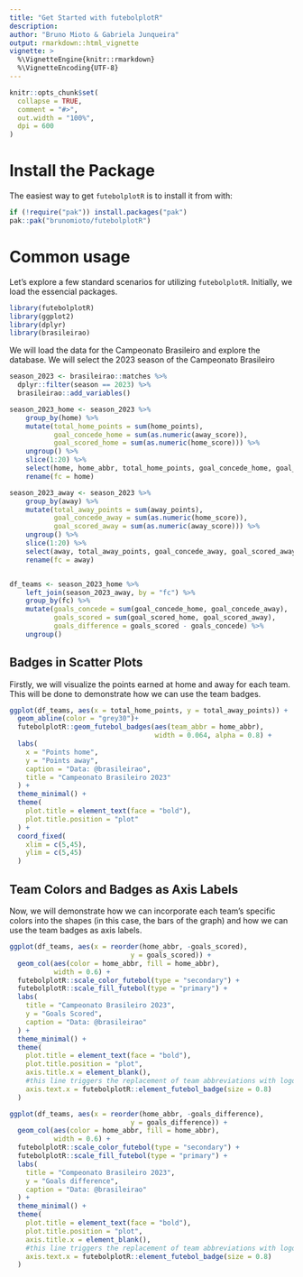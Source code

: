 ```yaml
---
title: "Get Started with futebolplotR"
description:
author: "Bruno Mioto & Gabriela Junqueira"
output: rmarkdown::html_vignette
vignette: >
  %\VignetteEngine{knitr::rmarkdown}
  %\VignetteEncoding{UTF-8}
---
```


```r
knitr::opts_chunk$set(
  collapse = TRUE,
  comment = "#>",
  out.width = "100%",
  dpi = 600
)
```

<!-- # fazer uma intro -->

# Install the Package

The easiest way to get `futebolplotR` is to install it from with:

```r
if (!require("pak")) install.packages("pak")
pak::pak("brunomioto/futebolplotR")
```

# Common usage

Let's explore a few standard scenarios for utilizing `futebolplotR`.
Initially, we load the essencial packages.


```r
library(futebolplotR)
library(ggplot2)
library(dplyr)
library(brasileirao)
```

We will load the data for the Campeonato Brasileiro and explore the database.
We will select the 2023 season of the Campeonato Brasileiro


```r
season_2023 <- brasileirao::matches %>%
  dplyr::filter(season == 2023) %>%
  brasileirao::add_variables()

season_2023_home <- season_2023 %>%
    group_by(home) %>%
    mutate(total_home_points = sum(home_points),
           goal_concede_home = sum(as.numeric(away_score)),
           goal_scored_home = sum(as.numeric(home_score))) %>%
    ungroup() %>%
    slice(1:20) %>%
    select(home, home_abbr, total_home_points, goal_concede_home, goal_scored_home) %>%
    rename(fc = home)

season_2023_away <- season_2023 %>%
    group_by(away) %>%
    mutate(total_away_points = sum(away_points),
           goal_concede_away = sum(as.numeric(home_score)),
           goal_scored_away = sum(as.numeric(away_score))) %>%
    ungroup() %>%
    slice(1:20) %>%
    select(away, total_away_points, goal_concede_away, goal_scored_away) %>%
    rename(fc = away)


df_teams <- season_2023_home %>%
    left_join(season_2023_away, by = "fc") %>%
    group_by(fc) %>%
    mutate(goals_concede = sum(goal_concede_home, goal_concede_away),
           goals_scored = sum(goal_scored_home, goal_scored_away),
           goals_difference = goals_scored - goals_concede) %>%
    ungroup()
```

## Badges in Scatter Plots

Firstly, we will visualize the points earned at home and away for each team.
This will be done to demonstrate how we can use the team badges.

```r
ggplot(df_teams, aes(x = total_home_points, y = total_away_points)) +
  geom_abline(color = "grey30")+
  futebolplotR::geom_futebol_badges(aes(team_abbr = home_abbr),
                                    width = 0.064, alpha = 0.8) +
  labs(
    x = "Points home",
    y = "Points away",
    caption = "Data: @brasileirao",
    title = "Campeonato Brasileiro 2023"
  ) +
  theme_minimal() +
  theme(
    plot.title = element_text(face = "bold"),
    plot.title.position = "plot"
  ) +
  coord_fixed(
    xlim = c(5,45),
    ylim = c(5,45)
  )
```

## Team Colors and Badges as Axis Labels

Now, we will demonstrate how we can incorporate each team's specific colors into the shapes (in this case, the bars of the graph) and how we can use the team badges as axis labels.

```r
ggplot(df_teams, aes(x = reorder(home_abbr, -goals_scored),
                              y = goals_scored)) +
  geom_col(aes(color = home_abbr, fill = home_abbr),
           width = 0.6) +
  futebolplotR::scale_color_futebol(type = "secondary") +
  futebolplotR::scale_fill_futebol(type = "primary") +
  labs(
    title = "Campeonato Brasileiro 2023",
    y = "Goals Scored",
    caption = "Data: @brasileirao"
  ) +
  theme_minimal() +
  theme(
    plot.title = element_text(face = "bold"),
    plot.title.position = "plot",
    axis.title.x = element_blank(),
    #this line triggers the replacement of team abbreviations with logos
    axis.text.x = futebolplotR::element_futebol_badge(size = 0.8)
  )
```

```r
ggplot(df_teams, aes(x = reorder(home_abbr, -goals_difference),
                              y = goals_difference)) +
  geom_col(aes(color = home_abbr, fill = home_abbr),
           width = 0.6) +
  futebolplotR::scale_color_futebol(type = "secondary") +
  futebolplotR::scale_fill_futebol(type = "primary") +
  labs(
    title = "Compeonato Brasileiro 2023",
    y = "Goals difference",
    caption = "Data: @brasileirao"
  ) +
  theme_minimal() +
  theme(
    plot.title = element_text(face = "bold"),
    plot.title.position = "plot",
    axis.title.x = element_blank(),
    #this line triggers the replacement of team abbreviations with logos
    axis.text.x = futebolplotR::element_futebol_badge(size = 0.8)
  )
```
